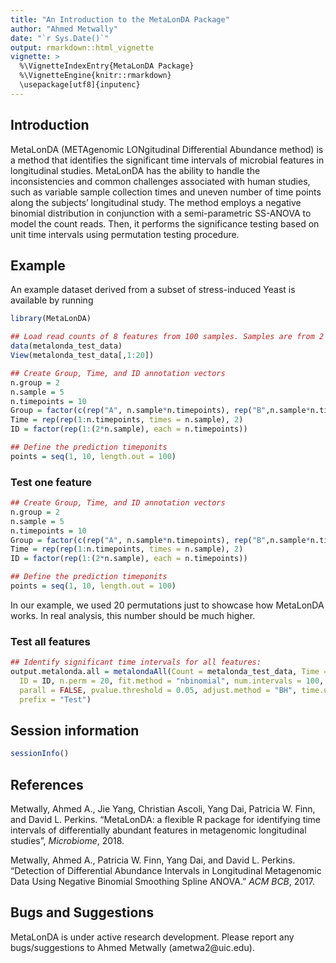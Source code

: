 ```yaml
---
title: "An Introduction to the MetaLonDA Package"
author: "Ahmed Metwally"
date: "`r Sys.Date()`"
output: rmarkdown::html_vignette
vignette: >
  %\VignetteIndexEntry{MetaLonDA Package}
  %\VignetteEngine{knitr::rmarkdown}
  \usepackage[utf8]{inputenc}
---
```



## Introduction
MetaLonDA (METAgenomic LONgitudinal Differential Abundance method) is a method that identifies the significant time intervals of microbial features in longitudinal studies. MetaLonDA has the ability to handle the inconsistencies and common challenges associated with human studies, such as variable sample collection times and uneven number of time points along the subjects’ longitudinal study. The method employs a negative binomial distribution in conjunction with a semi-parametric SS-ANOVA to model the count reads. Then, it performs the significance testing based on unit time intervals using permutation testing procedure.

 
## Example



An example dataset derived from a subset of stress-induced Yeast is available by running
```r
library(MetaLonDA)

## Load read counts of 8 features from 100 samples. Samples are from 2 groups, 5 subjects per group, and 10 time points per subject.
data(metalonda_test_data)
View(metalonda_test_data[,1:20])
```



```r
## Create Group, Time, and ID annotation vectors
n.group = 2
n.sample = 5 
n.timepoints = 10
Group = factor(c(rep("A", n.sample*n.timepoints), rep("B",n.sample*n.timepoints)))
Time = rep(rep(1:n.timepoints, times = n.sample), 2)
ID = factor(rep(1:(2*n.sample), each = n.timepoints))

## Define the prediction timeponits 
points = seq(1, 10, length.out = 100)
```



### Test one feature
```r
## Create Group, Time, and ID annotation vectors
n.group = 2
n.sample = 5 
n.timepoints = 10
Group = factor(c(rep("A", n.sample*n.timepoints), rep("B",n.sample*n.timepoints)))
Time = rep(rep(1:n.timepoints, times = n.sample), 2)
ID = factor(rep(1:(2*n.sample), each = n.timepoints))

## Define the prediction timeponits 
points = seq(1, 10, length.out = 100)
```


In our example, we used 20 permutations just to showcase how MetaLonDA works. In real analysis, this number should be much higher.


### Test all features
```r
## Identify significant time intervals for all features: 
output.metalonda.all = metalondaAll(Count = metalonda_test_data, Time = Time, Group = Group,
  ID = ID, n.perm = 20, fit.method = "nbinomial", num.intervals = 100, 
  parall = FALSE, pvalue.threshold = 0.05, adjust.method = "BH", time.unit = "hours", norm.method = "none",
  prefix = "Test")
```



## Session information

```r
sessionInfo()
```

## References

Metwally, Ahmed A., Jie Yang, Christian Ascoli, Yang Dai, Patricia W. Finn, and David L. Perkins. "MetaLonDA: a flexible R package for identifying time intervals of differentially abundant features in metagenomic longitudinal studies", *Microbiome*, 2018.

Metwally, Ahmed A., Patricia W. Finn, Yang Dai, and David L. Perkins. "Detection of Differential Abundance Intervals in Longitudinal Metagenomic Data Using Negative Binomial Smoothing Spline ANOVA." *ACM BCB*, 2017. 


## Bugs and Suggestions
MetaLonDA is under active research development. Please report any bugs/suggestions to Ahmed Metwally (ametwa2@uic.edu).

